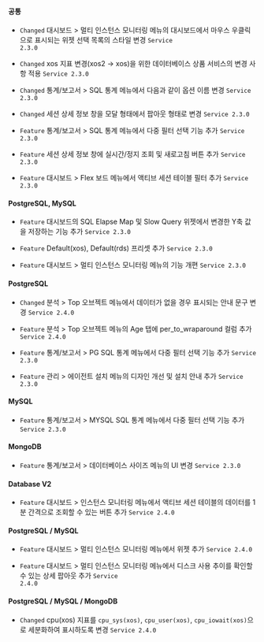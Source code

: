 

#### 공통​

- <code class="Changed">Changed</code> <span class="uitext">대시보드</span> &gt; <span class="uitext">멀티 인스턴스 모니터링</span> 메뉴의 대시보드에서 마우스 우클릭으로 표시되는 위젯 선택 목록의 스타일 변경 <code class='changelog-service'>Service 2.3.0​</code>

- <code class="Changed">Changed</code> xos 지표 변경(xos2 → xos)을 위한 데이터베이스 상품 서비스의 변경 사항 적용 <code class='changelog-service'>Service 2.3.0​</code>

- <code class="Changed">Changed</code> <span class="uitext">통계/보고서</span> &gt; <span class="uitext">SQL 통계</span> 메뉴에서 다음과 같이 옵션 이름 변경 <code class='changelog-service'>Service 2.3.0​</code>

- <code class="Changed">Changed</code> <span class="uitext">세션 상세 정보</span> 창을 모달 형태에서 팝아웃 형태로 변경 <code class='changelog-service'>Service 2.3.0​</code>

- <code class="Feature">Feature</code> <span class="uitext">통계/보고서</span> &gt; <span class="uitext">SQL 통계</span> 메뉴에서 다중 필터 선택 기능 추가 <code class='changelog-service'>Service 2.3.0​</code>

- <code class="Feature">Feature</code> <span class="uitext">세션 상세 정보</span> 창에 실시간/정지 조회 및 새로고침 버튼 추가 <code class='changelog-service'>Service 2.3.0​</code>

- <code class="Feature">Feature</code> <span class="uitext">대시보드</span> &gt; <span class="uitext">Flex 보드</span> 메뉴에서 액티브 세션 테이블 필터 추가 <code class='changelog-service'>Service 2.3.0​</code>



#### PostgreSQL, MySQL​

- <code class="Feature">Feature</code> 대시보드의 <span class="uitext">SQL Elapse Map</span> 및 <span class="uitext">Slow Query</span> 위젯에서 변경한 Y축 값을 저장하는 기능 추가 <code class='changelog-service'>Service 2.3.0​</code>

- <code class="Feature">Feature</code> <span class="uitext">Default(xos)</span>, <span class="uitext">Default(rds)</span> 프리셋 추가 <code class='changelog-service'>Service 2.3.0​</code>

- <code class="Feature">Feature</code> <span class="uitext">대시보드</span> &gt; <span class="uitext">멀티 인스턴스 모니터링</span> 메뉴의 기능 개편 <code class='changelog-service'>Service 2.3.0​</code>



#### PostgreSQL​

- <code class="Changed">Changed</code> <span class="uitext">분석</span> &gt; <span class="uitext">Top 오브젝트</span> 메뉴에서 데이터가 없을 경우 표시되는 안내 문구 변경 <code class='changelog-service'>Service 2.4.0​</code>

- <code class="Feature">Feature</code> <span class="uitext">분석</span> &gt; <span class="uitext">Top 오브젝트</span> 메뉴의 <span class="uitext">Age</span> 탭에 <span class="uitext">per_to_wraparound</span> 컬럼 추가 <code class='changelog-service'>Service 2.4.0​</code>

- <code class="Feature">Feature</code> <span class="uitext">통계/보고서</span> &gt; <span class="uitext">PG SQL 통계</span> 메뉴에서 다중 필터 선택 기능 추가 <code class='changelog-service'>Service 2.3.0​</code>

- <code class="Feature">Feature</code> <span class="uitext">관리</span> &gt; <span class="uitext">에이전트 설치</span> 메뉴의 디자인 개선 및 설치 안내 추가 <code class='changelog-service'>Service 2.3.0​</code>



#### MySQL​

- <code class="Feature">Feature</code> <span class="uitext">통계/보고서</span> &gt; <span class="uitext">MYSQL SQL 통계</span> 메뉴에서 다중 필터 선택 기능 추가 <code class='changelog-service'>Service 2.3.0​</code>



#### MongoDB​

- <code class="Feature">Feature</code> <span class="uitext">통계/보고서</span> &gt; <span class="uitext">데이터베이스 사이즈</span> 메뉴의 UI 변경 <code class='changelog-service'>Service 2.3.0​</code>



#### Database V2​

- <code class="Feature">Feature</code> <span class="uitext">대시보드</span> &gt; <span class="uitext">인스턴스 모니터링</span> 메뉴에서 <span class="uitext">액티브 세션</span> 테이블의 데이터를 1분 간격으로 조회할 수 있는 버튼 추가 <code class='changelog-service'>Service 2.4.0​</code>



#### PostgreSQL / MySQL​

- <code class="Feature">Feature</code> <span class="uitext">대시보드</span> &gt; <span class="uitext">멀티 인스턴스 모니터링</span> 메뉴에서 위젯 추가 <code class='changelog-service'>Service 2.4.0​</code>

- <code class="Feature">Feature</code> <span class="uitext">대시보드</span> &gt; <span class="uitext">멀티 인스턴스 모니터링</span> 메뉴에서 디스크 사용 추이를 확인할 수 있는 상세 팝아웃 추가 <code class='changelog-service'>Service 2.4.0​</code>



#### PostgreSQL / MySQL / MongoDB​

- <code class="Changed">Changed</code> cpu(xos) 지표를 <code>cpu_sys(xos)</code>, <code>cpu_user(xos)</code>, <code>cpu_iowait(xos)</code>으로 세분화하여 표시하도록 변경 <code class='changelog-service'>Service 2.4.0​</code>

